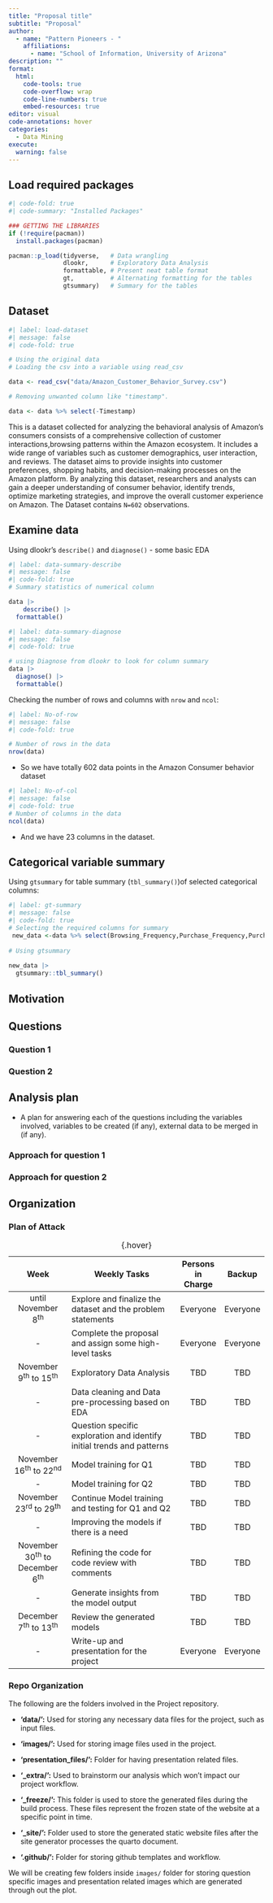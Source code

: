 ```yaml
---
title: "Proposal title"
subtitle: "Proposal"
author: 
  - name: "Pattern Pioneers - "
    affiliations:
      - name: "School of Information, University of Arizona"
description: ""
format:
  html:
    code-tools: true
    code-overflow: wrap
    code-line-numbers: true
    embed-resources: true
editor: visual
code-annotations: hover
categories: 
  - Data Mining
execute:
  warning: false
---
```


## Load required packages

```r
#| code-fold: true
#| code-summary: "Installed Packages"

### GETTING THE LIBRARIES
if (!require(pacman))
  install.packages(pacman)

pacman::p_load(tidyverse,   # Data wrangling
               dlookr,      # Exploratory Data Analysis
               formattable, # Present neat table format
               gt,          # Alternating formatting for the tables
               gtsummary)   # Summary for the tables
```

## Dataset

```r
#| label: load-dataset
#| message: false
#| code-fold: true

# Using the original data
# Loading the csv into a variable using read_csv

data <- read_csv("data/Amazon_Customer_Behavior_Survey.csv")

# Removing unwanted column like "timestamp".

data <- data %>% select(-Timestamp)


```

This is a dataset collected for analyzing the behavioral analysis of Amazon's consumers consists of a comprehensive collection of customer interactions,browsing patterns within the Amazon ecosystem. It includes a wide range of variables such as customer demographics, user interaction, and reviews. The dataset aims to provide insights into customer preferences, shopping habits, and decision-making processes on the Amazon platform. By analyzing this dataset, researchers and analysts can gain a deeper understanding of consumer behavior, identify trends, optimize marketing strategies, and improve the overall customer experience on Amazon. The Dataset contains `N=602` observations.

## Examine data

Using dlookr's `describe()` and `diagnose()` - some basic EDA

```r
#| label: data-summary-describe
#| message: false
#| code-fold: true
# Summary statistics of numerical column

data |> 
    describe() |>
  formattable()
```

```r
#| label: data-summary-diagnose 
#| message: false
#| code-fold: true

# using Diagnose from dlookr to look for column summary
data |> 
  diagnose() |>
  formattable()
```

Checking the number of rows and columns with `nrow` and `ncol`:

```r
#| label: No-of-row
#| message: false
#| code-fold: true

# Number of rows in the data
nrow(data)
```

-   So we have totally 602 data points in the Amazon Consumer behavior dataset

```r
#| label: No-of-col 
#| message: false
#| code-fold: true
# Number of columns in the data
ncol(data)
```

-   And we have 23 columns in the dataset.

## Categorical variable summary

Using `gtsummary` for table summary (`tbl_summary()`)of selected categorical columns:

```r
#| label: gt-summary
#| message: false
#| code-fold: true
# Selecting the required columns for summary 
 new_data <-data %>% select(Browsing_Frequency,Purchase_Frequency,Purchase_Categories)
  
# Using gtsummary
 
new_data |>
  gtsummary::tbl_summary()
```

## Motivation

## Questions

### Question 1

### Question 2

## Analysis plan

-   A plan for answering each of the questions including the variables involved, variables to be created (if any), external data to be merged in (if any).

### Approach for question 1

### Approach for question 2

## Organization

### Plan of Attack

|               Week                | Weekly Tasks                                                           | Persons in Charge |  Backup  |
|:---------------------------------:|------------------------------------------------------------------------|:-----------------:|:--------:|
|       until November 8^th^        | Explore and finalize the dataset and the problem statements            |     Everyone      | Everyone |
|                \-                 | Complete the proposal and assign some high-level tasks                 |     Everyone      | Everyone |
|     November 9^th^ to 15^th^      | Exploratory Data Analysis                                              |        TBD        |   TBD    |
|                \-                 | Data cleaning and Data pre-processing based on EDA                     |        TBD        |   TBD    |
|                \-                 | Question specific exploration and identify initial trends and patterns |        TBD        |   TBD    |
|     November 16^th^ to 22^nd^     | Model training for Q1                                                  |        TBD        |   TBD    |
|                \-                 | Model training for Q2                                                  |        TBD        |   TBD    |
|     November 23^rd^ to 29^th^     | Continue Model training and testing for Q1 and Q2                      |        TBD        |   TBD    |
|                \-                 | Improving the models if there is a need                                |        TBD        |   TBD    |
| November 30^th^ to December 6^th^ | Refining the code for code review with comments                        |        TBD        |   TBD    |
|                \-                 | Generate insights from the model output                                |        TBD        |   TBD    |
|     December 7^th^ to 13^th^      | Review the generated models                                            |        TBD        |   TBD    |
|                \-                 | Write-up and presentation for the project                              |     Everyone      | Everyone |

: {.hover}

### Repo Organization

The following are the folders involved in the Project repository.

-   **'data/':** Used for storing any necessary data files for the project, such as input files.

-   **'images/':** Used for storing image files used in the project.

-   **'presentation_files/':** Folder for having presentation related files.

-   **'\_extra/':** Used to brainstorm our analysis which won't impact our project workflow.

-   **'\_freeze/':** This folder is used to store the generated files during the build process. These files represent the frozen state of the website at a specific point in time.

-   **'\_site/':** Folder used to store the generated static website files after the site generator processes the quarto document.

-   **'.github/':** Folder for storing github templates and workflow.

We will be creating few folders inside `images/` folder for storing question specific images and presentation related images which are generated through out the plot.
